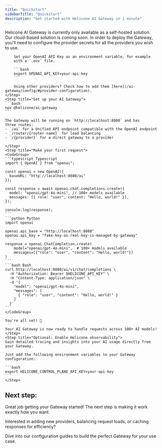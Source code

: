```yaml
---
title: "Quickstart"
sidebarTitle: "Quickstart"
description: "Get started with Helicone AI Gateway in 1 minute"
---
```


<Note>
  Helicone AI Gateway is currently only available as a self-hosted solution. 
  Our cloud-based solution is coming soon.
</Note>

<Steps>
    <Step title="Configure provider secrets">
        In order to deploy the Gateway, you'll need to configure the provider
        secrets for all the providers you wish to use.

        Set your OpenAI API Key as an environment variable, for example
        with a `.env` file.

        ```bash
        export OPENAI_API_KEY=your-api-key
        ```

        Using other providers? Check how to add them [here](/ai-gateway/config/#provider-configuration).
    </Step>
    <Step title="Set up your AI Gateway">
    ```bash
    npx @helicone/ai-gateway
    ```

    The Gateway will be running on `http://localhost:8080` and has
    three routes:
    - `/ai` for a Unified API endpoint compatible with the OpenAI endpoint
    - `/router/{router-name}` for load balancing
    - `/{provider}` for a direct gateway to a provider

    </Step>
    <Step title="Make your first request">
    <CodeGroup>
    ```typescript Typescript
    import { OpenAI } from "openai";

    const openai = new OpenAI({
      baseURL: "http://localhost:8080/ai"
    });

    const response = await openai.chat.completions.create({
      model: "openai/gpt-4o-mini", // 100+ models available
      messages: [{ role: "user", content: "Hello, world!" }],
    });

    console.log(response);
    ```
    ```python Python
    import openai

    openai.api_base = "http://localhost:8080"
    openai.api_key = "fake-key-as-real-key-is-managed-by-gateway"

    response = openai.ChatCompletion.create(
        model="openai/gpt-4o-mini",  # 100+ models available
        messages=[{"role": "user", "content": "Hello, world!"}]
    )
    ```
    ```bash Bash
    curl http://localhost:8080/ai/v1/chat/completions \
      -H "Authorization: Bearer $HELICONE_API_KEY" \
      -H "Content-Type: application/json" \
      -d '{
        "model": "openai/gpt-4o-mini",
        "messages": [
          { "role": "user", "content": "Hello, world!" }
        ]
      }'
    ```
    </CodeGroup>

    You're all set! 🎉 
    
    Your AI Gateway is now ready to handle requests across 100+ AI models!
    </Step>
    <Step title="Optional: Enable Helicone observability">
    Gain detailed tracing and insights into your AI usage directly from your Gateway.
    
    Just add the following environment variables to your Gateway configuration:

    ```bash
    export HELICONE_CONTROL_PLANE_API_KEY=your-api-key
    ```
    </Step>
</Steps>

## Next step:

Great job getting your Gateway started! The next step is making it work exactly how you want.

Interested in adding new providers, balancing request loads, or caching responses for efficiency?

<Card title="Configuration" horizontal icon="gear" href="/ai-gateway/config">
  Dive into our configuration guides to build the perfect Gateway for your use case.
</Card>
